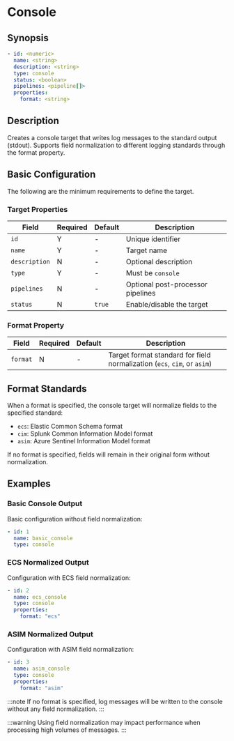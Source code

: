 # Console

## Synopsis

```yaml
- id: <numeric>
  name: <string>
  description: <string>
  type: console
  status: <boolean>
  pipelines: <pipeline[]>
  properties:
    format: <string>
```

## Description

Creates a console target that writes log messages to the standard output (stdout). Supports field normalization to different logging standards through the format property.

## Basic Configuration

The following are the minimum requirements to define the target.

### Target Properties

|Field|Required|Default|Description|
|---|---|---|---|
|`id`|Y|-|Unique identifier|
|`name`|Y|-|Target name|
|`description`|N|-|Optional description|
|`type`|Y|-|Must be `console`|
|`pipelines`|N|-|Optional post-processor pipelines|
|`status`|N|`true`|Enable/disable the target|

### Format Property

|Field|Required|Default|Description|
|---|---|---|---|
|`format`|N|-|Target format standard for field normalization (`ecs`, `cim`, or `asim`)|

## Format Standards

When a format is specified, the console target will normalize fields to the specified standard:

- `ecs`: Elastic Common Schema format
- `cim`: Splunk Common Information Model format
- `asim`: Azure Sentinel Information Model format

If no format is specified, fields will remain in their original form without normalization.

## Examples

### Basic Console Output

Basic configuration without field normalization:

```yaml
- id: 1
  name: basic_console
  type: console
```

### ECS Normalized Output

Configuration with ECS field normalization:

```yaml
- id: 2
  name: ecs_console
  type: console
  properties:
    format: "ecs"
```

### ASIM Normalized Output

Configuration with ASIM field normalization:

```yaml
- id: 3
  name: asim_console
  type: console
  properties:
    format: "asim"
```

:::note
If no format is specified, log messages will be written to the console without any field normalization.
:::

:::warning
Using field normalization may impact performance when processing high volumes of messages.
:::